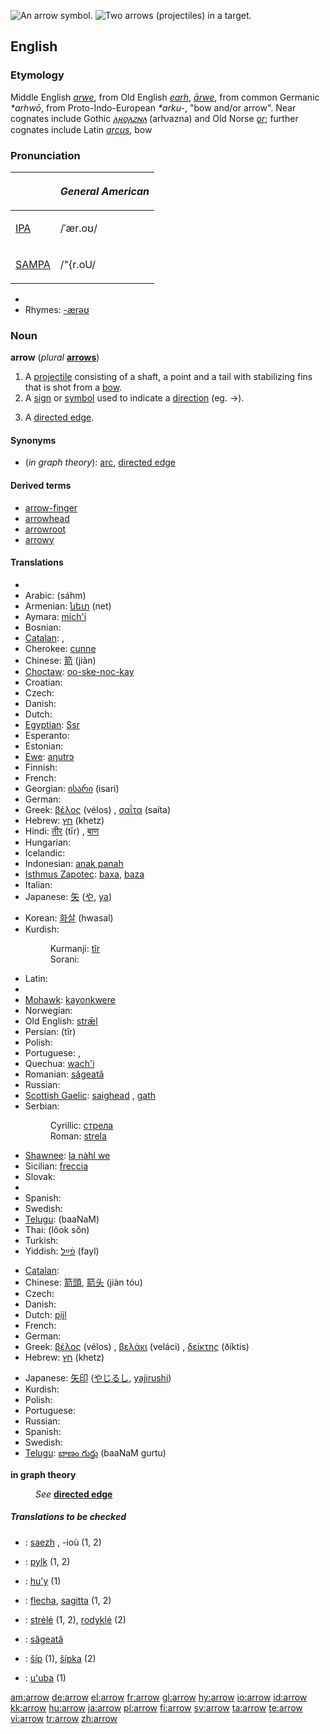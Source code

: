 [[Image:11 7 3.svg|thumb|right|An arrow symbol.]]
[[Image:Archery target.jpg|thumb|right|Two arrows (projectiles) in a target.]]
==English==

===Etymology===
Middle English ''[[arwe]]'', from Old English ''[[earh]]'', ''[[ārwe]]'', from common Germanic ''*arhwō'', from Proto-Indo-European ''*arku-'', "bow and/or arrow".  Near cognates include Gothic ''[[𐌰𐍂𐍈𐌰𐌶𐌽𐌰]]'' (arƕazna) and Old Norse ''[[ǫr]]''; further cognates include Latin ''[[arcus]]'', bow

===Pronunciation===
{| border=1 cellpadding=5
! !! ''General American''
|-
| [[IPA]] || /ˈær.oʊ/
|-
| [[SAMPA]] || /"{r.oU/
|}
* {{audio|en-us-arrow.ogg|Audio (US)}}
* Rhymes: [[Rhymes:English:-ærəʊ|-ærəʊ]]

===Noun===
'''arrow''' (''plural'' '''[[arrows]]''')

# A [[projectile]] consisting of a shaft, a point and a tail with stabilizing fins that is shot from a [[bow]].
# A [[sign]] or [[symbol]] used to indicate a [[direction]] (eg. <math>\to</math>).
# {{graphtheory}} A [[directed edge]].

====Synonyms====
* (''in graph theory''): [[arc]], [[directed edge]]

====Derived terms====
* [[arrow-finger]]
* [[arrowhead]]
* [[arrowroot]]
* [[arrowy]]

====Translations====
{{trans-top|projectile}}
* {{trreq|Albanian}}
* Arabic: {{Arab|[[سهم|سَهْم]]}} (sáhm) {{m}}
* Armenian: [[նետ]] (net)
* Aymara: [[mich'i]]
* Bosnian: {{t-|bs|strijela|f}}
* [[Catalan]]: {{t-|ca|fletxa|f}}, {{t-|ca|sageta|f}}
* Cherokee: [[cunne]]
* Chinese: [[箭]] (jiàn)
* [[Choctaw]]: [[oo-ske-noc-kay]]
* Croatian: {{t-|hr|strijela|f}}
* Czech: {{t+|cs|šíp|m}}
* Danish: {{t-|da|pil|c}}
* Dutch: {{t+|nl|pijl|m}}
* [[Egyptian]]: [[Ssr]]
* Esperanto: {{t-|eo|sago|xs=Esperanto}}
* Estonian: {{t-|et|nool}}
* [[Ewe]]: [[aŋutrɔ]] {{n}}
* Finnish: {{t+|fi|nuoli}}
* French: {{t+|fr|flèche|f}}
* Georgian: [[ისარი]] (isari)
* German: {{t+|de|Pfeil|m}}
* Greek: [[βέλος]] (vélos) {{n}}, [[σαΐτα]] (saíta) {{f}}
* Hebrew: [[חץ]] (khetz) {{m}}
* Hindi: [[तीर]] (tīr) {{m}}, [[बाण]]
* Hungarian: {{t+|hu|nyíl}}
* Icelandic: {{t+|is|píla|f}}
* Indonesian: [[anak panah]]
* [[Isthmus Zapotec]]: [[baxa]], [[baza]]
* Italian: {{t+|it|freccia|f}}
* Japanese: [[矢]] ([[や]], [[ya]])
{{trans-mid}}
* Korean: [[화살]] (hwasal)
* Kurdish:
*: Kurmanji: [[tîr]] {{m}}
*: Sorani: {{t-|ku|تیر|tr=teer|sc=KUchar}}
* Latin: {{t+|la|sagitta|f}}
* {{trreq|Malayalam}}
* [[Mohawk]]: [[kayonkwere]]
* Norwegian: {{t-|no|pil}}
* Old English: [[stræl|strǣl]] {{g|Old English}}
* Persian: {{fa-Arab|[[تیر]]}} (tîr)
* Polish: {{t+|pl|strzała|f}}
* Portuguese: {{t+|pt|flecha|f}}, {{t+|pt|seta|f}}
* Quechua: [[wach'i]]
* Romanian: [[săgeată]] {{f}}
* Russian: {{t+|ru|стрела|f|tr=strelá|sc=Cyrl}}
* [[Scottish Gaelic]]: [[saighead]] {{f}}, [[gath]] {{f}}
* Serbian:
*: Cyrillic: [[стрела#Serbian|стрела]] {{f}}
*: Roman: [[strela#Serbian|strela]] {{f}}
* [[Shawnee]]: [[la nàhl we]]
* Sicilian: [[freccia]] {{f}}
* Slovak: {{t-|sk|šíp}}
* {{trreq|Slovene}}
* Spanish: {{t+|es|flecha|f}}
* Swedish: {{t+|sv|pil|c}}
* [[Telugu]]: {{t|te|బాణము|sc=Telu}} (baaNaM)
* Thai: {{Thai|[[ลูกศร]]}} (lôok sŏn)
* Turkish: {{t+|tr|ok}}
* Yiddish: [[פֿײַל]] (fayl) {{f}}
{{trans-bottom}}

{{trans-top|symbol}}
* [[Catalan]]: {{t-|ca|fletxa|f}}
* Chinese: [[箭頭]], [[箭头]] (jiàn tóu)
* Czech: {{t-|cs|šipka|f}}
* Danish: {{t-|da|pil|c}}
* Dutch: [[pijl]] {{m}}
* French: {{t+|fr|flèche|f}}
* German: {{t+|de|Pfeil|m}}
* Greek: [[βέλος]] (vélos) {{n}}, [[βελάκι]] (veláci) {{n}}, [[δείκτης]] (ðíktis) {{m}}
* Hebrew: [[חץ]] (khetz) {{m}}
{{trans-mid}}
* Japanese: [[矢印]] ([[やじるし]], [[yajirushi]])
* Kurdish: {{t+|ku|tîr|m}}
* Polish: {{t+|pl|strzałka|f}}
* Portuguese: {{t+|pt|seta|f}}
* Russian: {{t+|ru|стрелка|f|tr=strélka|sc=Cyrl}}
* Spanish: {{t+|es|flecha|f}}
* Swedish: {{t+|sv|pil|c}}
* [[Telugu]]: [[బాణం గుర్తు]] (baaNaM gurtu)
{{trans-bottom}}

'''in graph theory'''
: ''See'' '''[[directed edge]]'''

=====Translations to be checked=====
<!--Remove this section once all of the translations below have been moved into the tables above.-->
{{checktrans}}

* {{ttbc|Breton}}: [[saezh]] {{f}}, -ioù {{p}} (1, 2)
* {{ttbc|Frisian}}: [[pylk]] (1, 2)
* {{ttbc|Guarani}}: [[hu'y]] (1)
* {{ttbc|Interlingua}}: [[flecha]], [[sagitta]] (1, 2)
* {{ttbc|Lithuanian}}: [[strėlė]] {{f}} (1, 2), [[rodyklė]] {{f}} (2)
* {{ttbc|Romanian}}: [[săgeată]] {{f}}
* {{ttbc|Slovak}}: [[šíp#Slovak|šíp]] {{m}} (1), [[šípka#Slovak|šípka]] {{f}} (2)
* {{ttbc|Tupinambá}}: [[u'uba]] (1)

[[am:arrow]]
[[de:arrow]]
[[el:arrow]]
[[fr:arrow]]
[[gl:arrow]]
[[hy:arrow]]
[[io:arrow]]
[[id:arrow]]
[[kk:arrow]]
[[hu:arrow]]
[[ja:arrow]]
[[pl:arrow]]
[[fi:arrow]]
[[sv:arrow]]
[[ta:arrow]]
[[te:arrow]]
[[vi:arrow]]
[[tr:arrow]]
[[zh:arrow]]